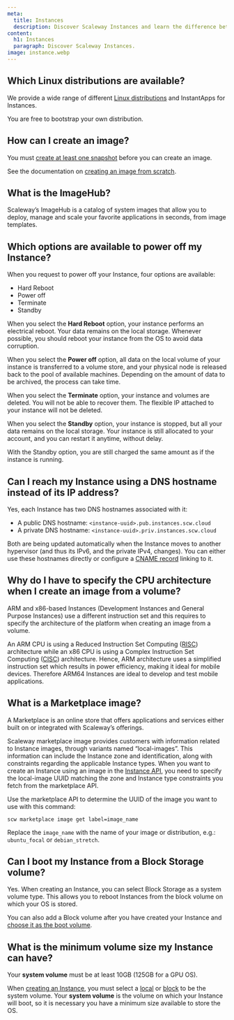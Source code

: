 ```yaml
---
meta:
  title: Instances
  description: Discover Scaleway Instances and learn the difference between images and snapshots.
content:
  h1: Instances
  paragraph: Discover Scaleway Instances.
image: instance.webp
---
```


## Which Linux distributions are available?

We provide a wide range of different [Linux distributions](https://www.scaleway.com/en/imagehub/) and InstantApps for Instances.

You are free to bootstrap your own distribution. 

## How can I create an image?

You must [create at least one snapshot](/compute/instances/how-to/create-a-snapshot/) before you can create an image.

See the documentation on [creating an image from scratch](/compute/instances/how-to/create-image-from-snapshot/).

## What is the ImageHub?

Scaleway’s ImageHub is a catalog of system images that allow you to deploy, manage and scale your favorite applications in seconds, from image templates.

## Which options are available to power off my Instance?

When you request to power off your Instance, four options are available:
- Hard Reboot
- Power off
- Terminate
- Standby

When you select the **Hard Reboot** option, your instance performs an electrical reboot. Your data remains on the local storage. Whenever possible, you should reboot your instance from the OS to avoid data corruption.

When you select the **Power off** option, all data on the local volume of your instance is transferred to a volume store, and your physical node is released back to the pool of available machines. Depending on the amount of data to be archived, the process can take time.

When you select the **Terminate** option, your instance and volumes are deleted. You will not be able to recover them. The flexible IP attached to your instance will not be deleted.

When you select the **Standby** option, your instance is stopped, but all your data remains on the local storage. Your instance is still allocated to your account, and you can restart it anytime, without delay.

<Message type="important">
With the Standby option, you are still charged the same amount as if the instance is running.
</Message>

## Can I reach my Instance using a DNS hostname instead of its IP address?

Yes, each Instance has two DNS hostnames associated with it: 

* A public DNS hostname: `<instance-uuid>.pub.instances.scw.cloud` 
* A private DNS hostname: `<instance-uuid>.priv.instances.scw.cloud`

Both are being updated automatically when the Instance moves to another hypervisor (and thus its IPv6, and the private IPv4, changes). You can either use these hostnames directly or configure a [CNAME record](/dedibox-network/dns/concepts/#resource-records) linking to it. 

## Why do I have to specify the CPU architecture when I create an image from a volume?

ARM and x86-based Instances (Development Instances and General Purpose Instances) use a different instruction set and this requires to specify the architecture of the platform when creating an image from a volume.

An ARM CPU is using a Reduced Instruction Set Computing ([RISC](https://en.wikipedia.org/wiki/Reduced_instruction_set_computer)) architecture while an x86 CPU is using a Complex Instruction Set Computing ([CISC](https://en.wikipedia.org/wiki/Complex_instruction_set_computer)) architecture.
Hence, ARM architecture uses a simplified instruction set which results in power efficiency, making it ideal for mobile devices. Therefore ARM64 Instances are ideal to develop and test mobile applications.

## What is a Marketplace image?

A Marketplace is an online store that offers applications and services either built on or integrated with Scaleway’s offerings.

Scaleway marketplace image provides customers with information related to Instance images, through variants named “local-images”. This information can include the Instance zone and identification, along with constraints regarding the applicable Instance types. When you want to create an Instance using an image in the [Instance API](https://developers.scaleway.com/en/products/instance/api/), you need to specify the local-image UUID matching the zone and Instance type constraints you fetch from the marketplace API. 

Use the marketplace API to determine the UUID of the image you want to use with this command:

  ```
  scw marketplace image get label=image_name
  ```

Replace the `image_name` with the name of your image or distribution, e.g.: `ubuntu_focal` or `debian_stretch`.

## Can I boot my Instance from a Block Storage volume?

Yes. When creating an Instance, you can select Block Storage as a system volume type. This allows you to reboot Instances from the block volume on which your OS is stored. 

You can also add a Block volume after you have created your Instance and [choose it as the boot volume](/compute/instances/how-to/use-boot-modes/#how-to-change-the-boot-volume).

## What is the minimum volume size my Instance can have?

Your **system volume** must be at least 10GB (125GB for a GPU OS).

When [creating an Instance](/compute/instances/how-to/create-an-instance), you must select a [local](/compute/instances/concepts#local-volumes) or [block](/compute/instances/concepts#block-volumes) to be the system volume. Your **system volume** is the volume on which your Instance will boot, so it is necessary you have a minimum size available to store the OS.

